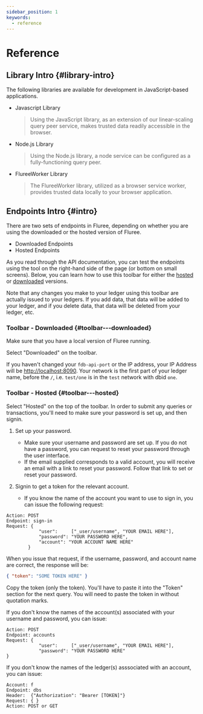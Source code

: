 ```yaml
---
sidebar_position: 1
keywords:
  - reference
---
```



# Reference

<CardGrid cardDetails={RefCardDetails} />

## Library Intro {#library-intro}

The following libraries are available for development in JavaScript-based applications.

- Javascript Library

  > Using the JavaScript library, as an extension of our linear-scaling query peer service, makes trusted data readily accessible in the browser.

- Node.js Library

  > Using the Node.js library, a node service can be configured as a fully-functioning query peer.

- FlureeWorker Library
  > The FlureeWorker library, utilized as a browser service worker, provides trusted data locally to your browser application.

## Endpoints Intro {#intro}

There are two sets of endpoints in Fluree, depending on whether you are using the downloaded or the hosted version of Fluree.

- Downloaded Endpoints
- Hosted Endpoints

As you read through the API documentation, you can test the endpoints using the tool on the right-hand side of the page (or bottom on small screens). Below, you can learn how to use this toolbar for either the [hosted](#using-the-toolbar-hosted) or [downloaded](#using-the-toolbar-downloaded) versions.

Note that any changes you make to your ledger using this toolbar are actually issued to your ledgers. If you add data, that data will be added to your ledger, and if you delete data, that data will be deleted from your ledger, etc.

### Toolbar - Downloaded {#toolbar---downloaded}

Make sure that you have a local version of Fluree running.

Select "Downloaded" on the toolbar.

If you haven't changed your `fdb-api-port` or the IP address, your IP Address will be <http://localhost:8090>. Your network is the first part of your ledger name, before the `/`, i.e. `test/one` is in the `test` network with dbid `one`.

### Toolbar - Hosted {#toolbar---hosted}

Select "Hosted" on the top of the toolbar. In order to submit any queries or transactions, you'll need to make sure your password is set up, and then signin.

1. Set up your password.
   - Make sure your username and password are set up. If you do not have a password, you can request to reset your password through the user interface.
   - If the email supplied corresponds to a valid account, you will receive an email with a link to reset your password. Follow that link to set or reset your password.
2. Signin to get a token for the relevant account.

   - If you know the name of the account you want to use to sign in, you can issue the following request:

```http
Action: POST
Endpoint: sign-in
Request: {
            "user":     ["_user/username", "YOUR EMAIL HERE"],
            "password": "YOUR PASSWORD HERE",
            "account": "YOUR ACCOUNT NAME HERE"
        }
```

When you issue that request, if the username, password, and account name are correct, the response will be:

```json
{ "token": "SOME TOKEN HERE" }
```

Copy the token (only the token). You'll have to paste it into the "Token" section for the next query. You will need to paste the token in without quotation marks.

If you don't know the names of the account(s) associated with your username and password, you can issue:

```http
Action: POST
Endpoint: accounts
Request: {
            "user":     ["_user/username", "YOUR EMAIL HERE"],
            "password": "YOUR PASSWORD HERE"
}
```

If you don't know the names of the ledger(s) asssociated with an account, you can issue:

```http
Account: f
Endpoint: dbs
Header:  {"Authorization": "Bearer [TOKEN]"}
Request: { }
Action: POST or GET
```
